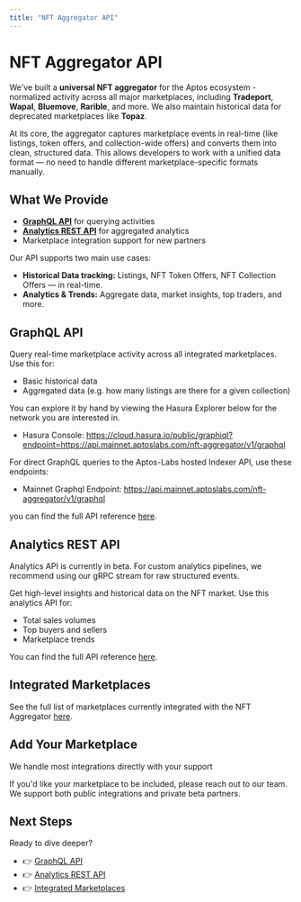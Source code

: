 ```yaml
---
title: "NFT Aggregator API"
---
```


# NFT Aggregator API


We've built a **universal NFT aggregator** for the Aptos ecosystem - normalized activity across all major marketplaces, including **Tradeport**, **Wapal**, **Bluemove**, **Rarible**, and more. We also maintain historical data for deprecated marketplaces like **Topaz**.

At its core, the aggregator captures marketplace events in real-time (like listings, token offers, and collection-wide offers) and converts them into clean, structured data. This allows developers to work with a unified data format — no need to handle different marketplace-specific formats manually.

## What We Provide

- **[GraphQL API](./nft-aggregator/graphql-api.mdx)** for querying activities
- **[Analytics REST API](./nft-aggregator/analytics-api.mdx)** for aggregated analytics
- Marketplace integration support for new partners  

Our API supports two main use cases:
- **Historical Data tracking:** Listings, NFT Token Offers, NFT Collection Offers — in real-time.
- **Analytics & Trends:** Aggregate data, market insights, top traders, and more.

## GraphQL API
Query real-time marketplace activity across all integrated marketplaces. Use this for:
- Basic historical data
- Aggregated data (e.g. how many listings are there for a given collection)

You can explore it by hand by viewing the Hasura Explorer below for the network you are interested in.
- Hasura Console: https://cloud.hasura.io/public/graphiql?endpoint=https://api.mainnet.aptoslabs.com/nft-aggregator/v1/graphql

For direct GraphQL queries to the Aptos-Labs hosted Indexer API, use these endpoints:
- Mainnet Graphql Endpoint: https://api.mainnet.aptoslabs.com/nft-aggregator/v1/graphql

you can find the full API reference [here](./nft-aggregator/graphql-api.mdx).

## Analytics REST API 
<Callout type="info">
Analytics API is currently in beta.  
For custom analytics pipelines, we recommend using our gRPC stream for raw structured events.
</Callout>

Get high-level insights and historical data on the NFT market. Use this analytics API for:
- Total sales volumes
- Top buyers and sellers
- Marketplace trends

You can find the full API reference [here](./nft-aggregator/analytics-api.mdx).

## Integrated Marketplaces

See the full list of marketplaces currently integrated with the NFT Aggregator [here](./nft-aggregator/marketplaces.mdx).

## Add Your Marketplace

<Callout type="info">
We handle most integrations directly with your support
</Callout>

If you'd like your marketplace to be included, please reach out to our team. We support both public integrations and private beta partners.


## Next Steps

Ready to dive deeper?
- 👉 [GraphQL API](./nft-aggregator/graphql-api.mdx)
- 👉 [Analytics REST API](./nft-aggregator/analytics-api.mdx)
- 👉 [Integrated Marketplaces](./nft-aggregator/marketplaces.mdx)
